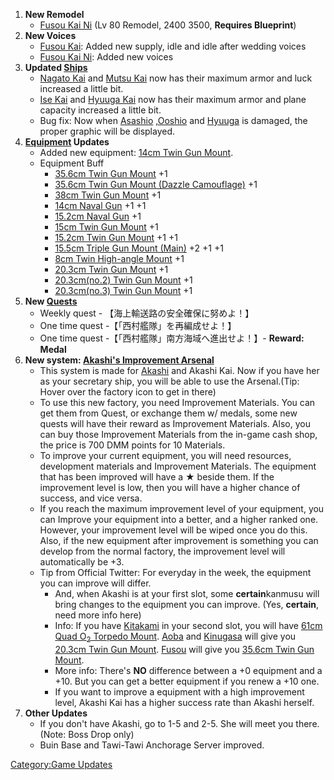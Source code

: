 # '''New Remodel'''
#* [[Fusou|Fusou Kai Ni]] (Lv 80 Remodel, {{Ammo}} 2400 {{Steel}} 3500, '''Requires Blueprint''')
# '''New Voices'''
#* [[Fusou|Fusou Kai]]: Added new supply, idle and idle after wedding voices 
#* [[Fusou|Fusou Kai Ni]]: Added new voices
# '''Updated [[Ship Class|Ships]]'''
#* [[Nagato|Nagato Kai]] and [[Mutsu|Mutsu Kai]] now has their maximum armor and luck increased a little bit.
#* [[Ise|Ise Kai]] and [[Hyuuga|Hyuuga Kai]] now has their maximum armor and plane capacity increased a little bit.
#* Bug fix: Now when [[Asashio]] ,[[Ooshio]] and [[Hyuuga]] is damaged, the proper graphic will be displayed. 
# '''[[Equipment]] Updates'''
#*  Added new equipment: [[14cm Twin Gun Mount]].
#* Equipment Buff
#** [[35.6cm Twin Gun Mount]] {{Firepower}} +1
#** [[35.6cm Twin Gun Mount (Dazzle Camouflage)]] {{Firepower}} +1
#** [[38cm Twin Gun Mount]] {{Firepower}} +1
#** [[14cm Naval Gun]] {{Firepower}} +1 {{Hit}} +1
#** [[15.2cm Naval Gun]] {{Firepower}} +1
#** [[15cm Twin Gun Mount]] {{AA}} +1
#** [[15.2cm Twin Gun Mount]] {{Firepower}} +1 {{Hit}} +1
#** [[15.5cm Triple Gun Mount (Main)]] {{Firepower}} +2 {{AA}} +1 {{Hit}} +1
#** [[8cm Twin High-angle Mount]] {{Hit}} +1
#** [[20.3cm Twin Gun Mount]] {{Firepower}} +1
#** [[20.3cm(no.2) Twin Gun Mount]] {{Firepower}} +1
#** [[20.3cm(no.3) Twin Gun Mount]] {{Firepower}} +1
# '''New [[Quests]]'''
#* Weekly quest - 【海上輸送路の安全確保に努めよ！】
#* One time quest -【「西村艦隊」を再編成せよ！】
#* One time quest -【「西村艦隊」南方海域へ進出せよ！】- '''Reward: Medal'''
# '''New system: [[Akashi's Improvement Arsenal]]'''
#* This system is made for [[Akashi]] and Akashi Kai. Now if you have her as your secretary ship, you will be able to use the Arsenal.(Tip: Hover over the factory icon to get in there)
#* To use this new factory, you need Improvement Materials. You can get them from Quest, or exchange them w/ medals, some new quests will have their reward as Improvement Materials. Also, you can buy those Improvement Materials from the in-game cash shop, the price is 700 DMM points for 10 Materials.
#* To improve your current equipment, you will need resources, development materials and Improvement Materials. The equipment that has been improved will have a ★ beside them. If the improvement level is low, then you will have a higher chance of success, and vice versa.
#* If you reach the maximum improvement level of your equipment, you can Improve your equipment into a better, and a higher ranked one. However, your improvement level will be wiped once you do this. Also, if the new equipment after improvement is something you can develop from the normal factory, the improvement level will automatically be +3.
#* Tip from Official Twitter: For everyday in the week, the equipment you can improve will differ. 
#** And, when Akashi is at your first slot, some '''certain '''kanmusu will bring changes to the equipment you can improve. (Yes, '''certain''', need more info here)
#** Info: If you have [[Kitakami]] in your second slot, you will have [[61cm Quad O2 Torpedo Mount|61cm Quad O<sub>2</sub> Torpedo Mount]]. [[Aoba]] and [[Kinugasa]] will give you [[20.3cm Twin Gun Mount]]. [[Fusou]] will give you [[35.6cm Twin Gun Mount]].
#** More info: There's '''NO''' difference between a +0 equipment and a +10. But you can get a better equipment if you renew a +10 one. 
#** If you want to improve a equipment with a high improvement level, Akashi Kai has a higher success rate than Akashi herself. 
# '''Other Updates'''
#* If you don't have Akashi, go to 1-5 and 2-5. She will meet you there. (Note: Boss Drop only) 
#* Buin Base and Tawi-Tawi Anchorage Server improved.
[[Category:Game Updates]]